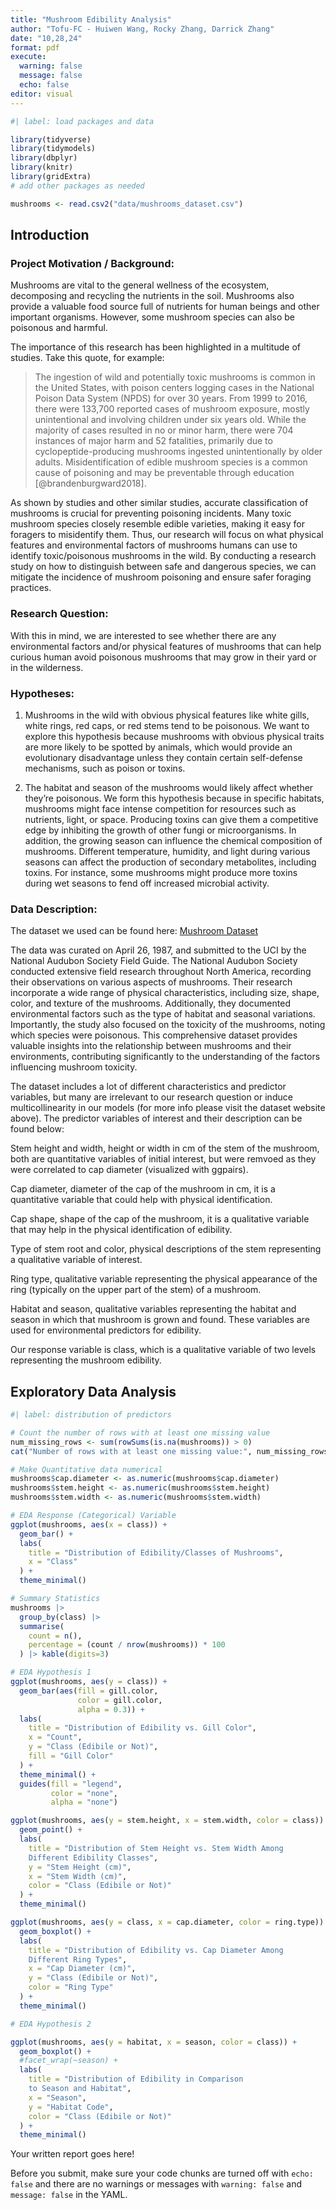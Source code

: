 ```yaml
---
title: "Mushroom Edibility Analysis"
author: "Tofu-FC - Huiwen Wang, Rocky Zhang, Darrick Zhang"
date: "10,28,24"
format: pdf
execute: 
  warning: false
  message: false
  echo: false
editor: visual
---
```


```r
#| label: load packages and data

library(tidyverse)
library(tidymodels)
library(dbplyr)
library(knitr)
library(gridExtra)
# add other packages as needed

mushrooms <- read.csv2("data/mushrooms_dataset.csv")
```

## Introduction

### Project Motivation / Background:

Mushrooms are vital to the general wellness of the ecosystem, decomposing and recycling the nutrients in the soil. Mushrooms also provide a valuable food source full of nutrients for human beings and other important organisms. However, some mushroom species can also be poisonous and harmful.

The importance of this research has been highlighted in a multitude of studies. Take this quote, for example:

> The ingestion of wild and potentially toxic mushrooms is common in the United States, with poison centers logging cases in the National Poison Data System (NPDS) for over 30 years. From 1999 to 2016, there were 133,700 reported cases of mushroom exposure, mostly unintentional and involving children under six years old. While the majority of cases resulted in no or minor harm, there were 704 instances of major harm and 52 fatalities, primarily due to cyclopeptide-producing mushrooms ingested unintentionally by older adults. Misidentification of edible mushroom species is a common cause of poisoning and may be preventable through education [@brandenburgward2018].

As shown by studies and other similar studies, accurate classification of mushrooms is crucial for preventing poisoning incidents. Many toxic mushroom species closely resemble edible varieties, making it easy for foragers to misidentify them. Thus, our research will focus on what physical features and environmental factors of mushrooms humans can use to identify toxic/poisonous mushrooms in the wild. By conducting a research study on how to distinguish between safe and dangerous species, we can mitigate the incidence of mushroom poisoning and ensure safer foraging practices.

### Research Question:

With this in mind, we are interested to see whether there are any environmental factors and/or physical features of mushrooms that can help curious human avoid poisonous mushrooms that may grow in their yard or in the wilderness.

### Hypotheses:

1.  Mushrooms in the wild with obvious physical features like white gills, white rings, red caps, or red stems tend to be poisonous. We want to explore this hypothesis because mushrooms with obvious physical traits are more likely to be spotted by animals, which would provide an evolutionary disadvantage unless they contain certain self-defense mechanisms, such as poison or toxins.

2.  The habitat and season of the mushrooms would likely affect whether they're poisonous. We form this hypothesis because in specific habitats, mushrooms might face intense competition for resources such as nutrients, light, or space. Producing toxins can give them a competitive edge by inhibiting the growth of other fungi or microorganisms. In addition, the growing season can influence the chemical composition of mushrooms. Different temperature, humidity, and light during various seasons can affect the production of secondary metabolites, including toxins. For instance, some mushrooms might produce more toxins during wet seasons to fend off increased microbial activity.

### Data Description:

The dataset we used can be found here: [Mushroom Dataset](https://www.kaggle.com/datasets/uciml/mushroom-classification/data)

The data was curated on April 26, 1987, and submitted to the UCI by the National Audubon Society Field Guide. The National Audubon Society conducted extensive field research throughout North America, recording their observations on various aspects of mushrooms. Their research incorporate a wide range of physical characteristics, including size, shape, color, and texture of the mushrooms. Additionally, they documented environmental factors such as the type of habitat and seasonal variations. Importantly, the study also focused on the toxicity of the mushrooms, noting which species were poisonous. This comprehensive dataset provides valuable insights into the relationship between mushrooms and their environments, contributing significantly to the understanding of the factors influencing mushroom toxicity.

The dataset includes a lot of different characteristics and predictor variables, but many are irrelevant to our research question or induce multicollinearity in our models (for more info please visit the dataset website above). The predictor variables of interest and their description can be found below:

Stem height and width, height or width in cm of the stem of the mushroom, both are quantitative variables of initial interest, but were remvoed as they were correlated to cap diameter (visualized with ggpairs).

Cap diameter, diameter of the cap of the mushroom in cm, it is a quantitative variable that could help with physical identification.

Cap shape, shape of the cap of the mushroom, it is a qualitative variable that may help in the physical identification of edibility.

Type of stem root and color, physical descriptions of the stem representing a qualitative variable of interest.

Ring type, qualitative variable representing the physical appearance of the ring (typically on the upper part of the stem) of a mushroom.

Habitat and season, qualitative variables representing the habitat and season in which that mushroom is grown and found. These variables are used for environmental predictors for edibility.

Our response variable is class, which is a qualitative variable of two levels representing the mushroom edibility.

## Exploratory Data Analysis

```r
#| label: distribution of predictors


```

```r
# Count the number of rows with at least one missing value
num_missing_rows <- sum(rowSums(is.na(mushrooms)) > 0)
cat("Number of rows with at least one missing value:", num_missing_rows, "\n")

# Make Quantitative data numerical
mushrooms$cap.diameter <- as.numeric(mushrooms$cap.diameter)
mushrooms$stem.height <- as.numeric(mushrooms$stem.height)
mushrooms$stem.width <- as.numeric(mushrooms$stem.width)

# EDA Response (Categorical) Variable
ggplot(mushrooms, aes(x = class)) +
  geom_bar() +
  labs(
    title = "Distribution of Edibility/Classes of Mushrooms",
    x = "Class"
  ) +
  theme_minimal()

# Summary Statistics
mushrooms |>
  group_by(class) |>
  summarise(
    count = n(),
    percentage = (count / nrow(mushrooms)) * 100
  ) |> kable(digits=3)

# EDA Hypothesis 1
ggplot(mushrooms, aes(y = class)) +
  geom_bar(aes(fill = gill.color,
               color = gill.color,
               alpha = 0.3)) +
  labs(
    title = "Distribution of Edibility vs. Gill Color",
    x = "Count",
    y = "Class (Edibile or Not)",
    fill = "Gill Color"
  ) +
  theme_minimal() + 
  guides(fill = "legend", 
         color = "none",
         alpha = "none")

ggplot(mushrooms, aes(y = stem.height, x = stem.width, color = class)) +
  geom_point() +
  labs(
    title = "Distribution of Stem Height vs. Stem Width Among
    Different Edibility Classes",
    y = "Stem Height (cm)",
    x = "Stem Width (cm)",
    color = "Class (Edibile or Not)"
  ) +
  theme_minimal()

ggplot(mushrooms, aes(y = class, x = cap.diameter, color = ring.type)) +
  geom_boxplot() +
  labs(
    title = "Distribution of Edibility vs. Cap Diameter Among
    Different Ring Types",
    x = "Cap Diameter (cm)",
    y = "Class (Edibile or Not)",
    color = "Ring Type"
  ) +
  theme_minimal()

# EDA Hypothesis 2

ggplot(mushrooms, aes(y = habitat, x = season, color = class)) +
  geom_boxplot() +
  #facet_wrap(~season) +
  labs(
    title = "Distribution of Edibility in Comparison 
    to Season and Habitat",
    x = "Season",
    y = "Habitat Code",
    color = "Class (Edibile or Not)"
  ) +
  theme_minimal()
```

Your written report goes here!

::: callout-important
Before you submit, make sure your code chunks are turned off with `echo: false` and there are no warnings or messages with `warning: false` and `message: false` in the YAML.
:::
